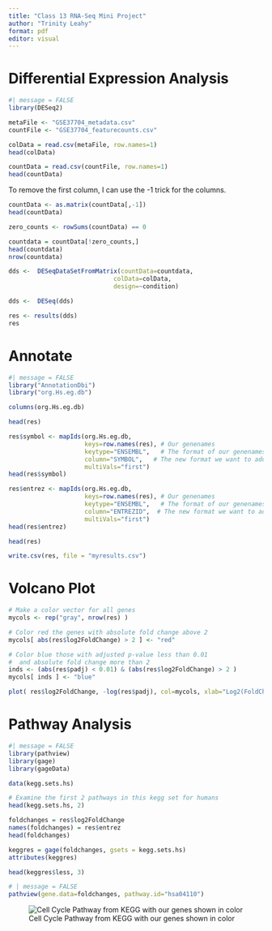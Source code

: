 ```yaml
---
title: "Class 13 RNA-Seq Mini Project"
author: "Trinity Leahy"
format: pdf
editor: visual
---
```


# Differential Expression Analysis

```r
#| message = FALSE
library(DESeq2)
```

```r
metaFile <- "GSE37704_metadata.csv"
countFile <- "GSE37704_featurecounts.csv"
```

```r
colData = read.csv(metaFile, row.names=1)
head(colData)
```

```r
countData = read.csv(countFile, row.names=1)
head(countData)
```

To remove the first column, I can use the -1 trick for the columns.

```r
countData <- as.matrix(countData[,-1])
head(countData)
```

```r
zero_counts <- rowSums(countData) == 0

countdata = countData[!zero_counts,]
head(countdata)
nrow(countdata)
```

```r
dds <-  DESeqDataSetFromMatrix(countData=countdata,
                             colData=colData,
                             design=~condition)
```

```r
dds <-  DESeq(dds)
```

```r
res <- results(dds)
res
```

# Annotate

```r
#| message = FALSE
library("AnnotationDbi")
library("org.Hs.eg.db")
```

```r
columns(org.Hs.eg.db)
```

```r
head(res)
```

```r
res$symbol <- mapIds(org.Hs.eg.db,
                     keys=row.names(res), # Our genenames
                     keytype="ENSEMBL",   # The format of our genenames
                     column="SYMBOL",   # The new format we want to add
                     multiVals="first")
head(res$symbol)
```

```r
res$entrez <- mapIds(org.Hs.eg.db,
                     keys=row.names(res), # Our genenames
                     keytype="ENSEMBL",   # The format of our genenames
                     column="ENTREZID",  # The new format we want to add
                     multiVals="first")
head(res$entrez)
```

```r
head(res)
```

```r
write.csv(res, file = "myresults.csv")
```

# Volcano Plot

```r
# Make a color vector for all genes
mycols <- rep("gray", nrow(res) )

# Color red the genes with absolute fold change above 2
mycols[ abs(res$log2FoldChange) > 2 ] <- "red"

# Color blue those with adjusted p-value less than 0.01
#  and absolute fold change more than 2
inds <- (abs(res$padj) < 0.01) & (abs(res$log2FoldChange) > 2 )
mycols[ inds ] <- "blue"

plot( res$log2FoldChange, -log(res$padj), col=mycols, xlab="Log2(FoldChange)", ylab="-Log(P-value)" )
```


# Pathway Analysis
```r
#| message = FALSE
library(pathview)
library(gage)
library(gageData)
```

```r
data(kegg.sets.hs)

# Examine the first 2 pathways in this kegg set for humans
head(kegg.sets.hs, 2)
```

```r
foldchanges = res$log2FoldChange
names(foldchanges) = res$entrez
head(foldchanges)
```

```r
keggres = gage(foldchanges, gsets = kegg.sets.hs)
attributes(keggres)
```

```r
head(keggres$less, 3)
```

```r
# | message = FALSE
pathview(gene.data=foldchanges, pathway.id="hsa04110")
```

![Cell Cycle Pathway from KEGG with our genes shown in color](hsa04110.pathview.png)





